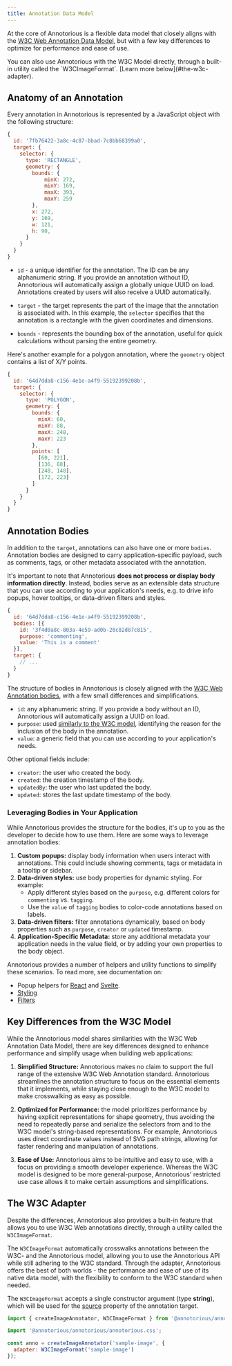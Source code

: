 ```yaml
---
title: Annotation Data Model
---
```


At the core of Annotorious is a flexible data model that closely 
aligns with the [W3C Web Annotation Data Model](https://www.w3.org/TR/annotation-model/), 
but with a few key differences to optimize for performance and 
ease of use.

<Aside type="tip">
You can also use Annotorious with the W3C Model directly, through a built-in utility 
called the `W3CImageFormat`. [Learn more below](#the-w3c-adapter).
</Aside>

## Anatomy of an Annotation

Every annotation in Annotorious is represented by a JavaScript 
object with the following structure:

```js
{
  id: '7fb76422-3a8c-4c87-bbad-7c8bb68399a0',
  target: {
    selector: {
      type: 'RECTANGLE',
      geometry: {
        bounds: {
            minX: 272,
            minY: 169,
            maxX: 393,
            maxY: 259
        },
        x: 272,
        y: 169,
        w: 121,
        h: 90,
      }
    }
  }
}
```

* `id` - a unique identifier for the annotation. The ID can be any 
  alphanumeric string. If you provide an annotation without ID, 
  Annotorious will automatically assign a globally unique UUID on load.
  Annotations created by users will also receive a UUID 
  automatically.

* `target` - the target represents the part of the image 
  that the annotation is associated with. In this example, the 
  `selector` specifies that the annotation is a 
  rectangle with the given coordinates and dimensions.

* `bounds` - represents the bounding box of the annotation, useful 
  for quick calculations without parsing the entire geometry.

Here's another example for a polygon annotation, where the 
`geometry` object contains a list of X/Y points.

```js 
{
  id: '64d7dda8-c156-4e1e-a4f9-55192399208b',
  target: {
    selector: {
      type: 'POLYGON',
      geometry: {
        bounds: {
          minX: 60,
          minY: 88,
          maxX: 248,
          maxY: 223
        },
        points: [
          [60, 221],
          [136, 88],
          [248, 148],
          [172, 223]
        ]
      }
    }
  }
}
```

## Annotation Bodies

In addition to the `target`, annotations can also have one or more 
`bodies`. Annotation bodies are designed to carry application-specific 
payload, such as comments, tags, or other metadata associated with 
the annotation.

It's important to note that Annotorious __does not process or display 
body information directly__. Instead, bodies serve as an extensible 
data structure that you can use according to your application's
needs, e.g. to drive info popups, hover tooltips, or data-driven 
filters and styles.

```js
{
  id: '64d7dda8-c156-4e1e-a4f9-55192399208b',
  bodies: [{
    id: '3f4d0a8c-803a-4e59-ad0b-20c82d87c815',
    purpose: 'commenting',
    value: 'This is a comment'
  }],
  target: { 
    // ...
  }
}
```

The structure of bodies in Annotorious is closely aligned with 
the [W3C Web Annotation bodies](https://www.w3.org/TR/annotation-model/#bodies-and-targets), 
with a few small differences and simplifications.

- `id`: any alphanumeric string. If you provide a body without an 
  ID, Annotorious will automatically assign a UUID on load.
- `purpose`: used [similarly to the W3C model](https://www.w3.org/TR/annotation-model/#motivation-and-purpose),
  identifying the reason for the inclusion of the body in the annotation.
- `value`: a generic field that you can use according to your 
  application's needs.

Other optional fields include:

- `creator`: the user who created the body.
- `created`: the creation timestamp of the body.
- `updatedBy`: the user who last updated the body.
- `updated`: stores the last update timestamp of the body.

### Leveraging Bodies in Your Application

While Annotorious provides the structure for the bodies, it's up 
to you as the developer to decide how to use them. Here are some 
ways to leverage annotation bodies:

1. __Custom popups:__ display body information when users 
  interact with annotations. This could include showing comments, 
  tags or metadata in a tooltip or sidebar.
2. __Data-driven styles:__ use body properties for dynamic styling. For example:
   * Apply different styles based on the `purpose`, e.g. different 
     colors for `commenting` vs. `tagging`.
   * Use the `value` of `tagging` bodies to color-code annotations
     based on labels.
3. __Data-driven filters:__ filter annotations dynamically, based 
   on body properties such as `purpose`, `creator` or `updated` 
   timestamp. 
4. __Application-Specific Metadata:__ store any additional 
   metadata your application needs in the value field, or by
   adding your own properties to the body object.

Annotorious provides a number of helpers and utility functions 
to simplify these scenarios. To read more, see documentation on:

* Popup helpers for [React](#) and [Svelte](#).
* [Styling](/api-reference/drawing-style)
* [Filters](/api-reference/filter) 

## Key Differences from the W3C Model

While the Annotorious model shares similarities with the W3C Web 
Annotation Data Model, there are key differences designed to 
enhance performance and simplify usage when building web applications:

1. __Simplified Structure:__ Annotorious makes no claim to support 
   the full range of the extensive W3C Web Annotation standard. 
   Annotorious streamlines the annotation structure to focus on the 
   essential elements that it implements, while staying close enough
   to the W3C model to make crosswalking as easy as possible.

2. __Optimized for Performance:__ the model prioritizes performance 
   by having explicit representations for shape geometry, thus avoiding 
   the need to repeatedly parse and serialize the selectors from and to 
   the W3C model's string-based representations. For example, Annotorious
   uses direct coordinate values instead of SVG path strings, allowing 
   for faster rendering and manipulation of annotations.

3. __Ease of Use:__ Annotorious aims to be intuitive and easy to use, 
   with a focus on providing a smooth developer experience. Whereas 
   the W3C model is designed to be more general-purpose, Annotorious' 
   restricted use case allows it to make certain assumptions and 
   simplifications.

## The W3C Adapter

Despite the differences, Annotorious also provides a built-in feature 
that allows you to use W3C Web annotations directly, through a 
utility called the `W3CImageFormat`.

The `W3CImageFormat` automatically crosswalks annotations between 
the W3C- and the Annotorious model, allowing you to use the Annotorious 
API while still adhering to the W3C standard. Through the adapter, 
Annotorious offers the best of both worlds - the performance and 
ease of use of its native data model, with the flexibility to conform 
to the W3C standard when needed.

The `W3CImageFormat` accepts a single constructor argument (type __string__), which 
will be used for the [source](https://www.w3.org/TR/annotation-model/#specific-resources)
property of the annotation target.

```js
import { createImageAnnotator, W3CImageFormat } from '@annotorious/annotorious';

import '@annotorious/annotorious/annotorious.css';

const anno = createImageAnnotator('sample-image', { 
  adapter: W3CImageFormat('sample-image')
});
```



